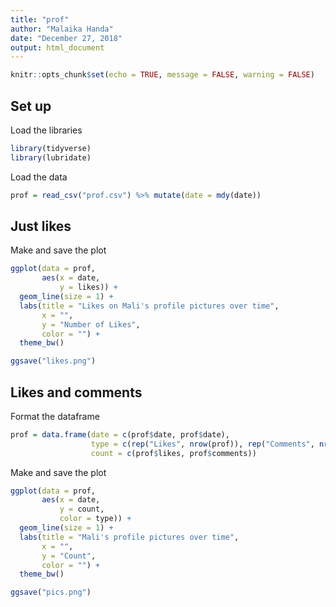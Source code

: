 ---
title: "prof"
author: "Malaika Handa"
date: "December 27, 2018"
output: html_document
---

```{r setup, include=FALSE}
knitr::opts_chunk$set(echo = TRUE, message = FALSE, warning = FALSE)
```

## Set up

Load the libraries
```{r}
library(tidyverse)
library(lubridate)
```

Load the data
```{r}
prof = read_csv("prof.csv") %>% mutate(date = mdy(date))
```

## Just likes

Make and save the plot
```{r, fig.height = 7, fig.width = 15}
ggplot(data = prof,
       aes(x = date,
           y = likes)) +
  geom_line(size = 1) +
  labs(title = "Likes on Mali's profile pictures over time",
       x = "",
       y = "Number of Likes",
       color = "") +
  theme_bw()

ggsave("likes.png")
```

## Likes and comments

Format the dataframe
```{r}
prof = data.frame(date = c(prof$date, prof$date),
                  type = c(rep("Likes", nrow(prof)), rep("Comments", nrow(prof))),
                  count = c(prof$likes, prof$comments))
```

Make and save the plot
```{r, fig.height = 7, fig.width = 15}
ggplot(data = prof,
       aes(x = date,
           y = count,
           color = type)) +
  geom_line(size = 1) +
  labs(title = "Mali's profile pictures over time",
       x = "",
       y = "Count",
       color = "") +
  theme_bw()

ggsave("pics.png")
```